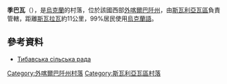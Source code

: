 {{coord|48|32|38|N|23|5|12|E|scale:30000|display=title}}

'''季巴瓦'''（{{lang-uk|Тибава}}），是[[烏克蘭|烏克蘭]]的村落，位於該國西部[[外喀爾巴阡州|外喀爾巴阡州]]，由[[斯瓦利亞瓦區|斯瓦利亞瓦區]]負責管轄，距離[[斯瓦拉瓦|斯瓦拉瓦]]約11公里，99%居民使用[[烏克蘭語|烏克蘭語]]。

==參考資料==
* [http://www.svalyava-vlada.gov.ua/ukr/page.php?type=clause&id=61 Тибавська сільська рада]{{Wayback|url=http://www.svalyava-vlada.gov.ua/ukr/page.php?type=clause&id=61 |date=20160823234907 }}

{{DEFAULTSORT:Тибава}}

[[Category:外喀爾巴阡州村落|Category:外喀爾巴阡州村落]]
[[Category:斯瓦利亞瓦區村落|Category:斯瓦利亞瓦區村落]]


{{Zakarpattia-geo-stub}}